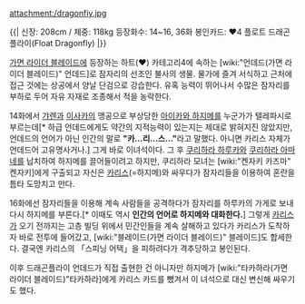 attachment:/dragonfiy.jpg

{{|
신장: 208cm / 체중: 118kg
등장화수: 14~16, 36화
봉인카드: ♥4 플로트 드래곤플라이(Float Dragonfly)
|}}

[[가면 라이더 블레이드]]에 등장하는 하트(♥) 카테고리4에 속하는 [wiki:"언데드(가면 라이더 블레이드)" 언데드]로 잠자리의 선조인 불사의 생물. 물가에 즐겨 서식하고 근처에 접근 것에는 상공에서 양날 단검으로 강습한다. 유혹 능력이 뛰어나서 수많은 잠자리를 부하로 두어 자유 자재로 조종해서 적을 농락한다.

14화에서 [[갸렌]]과 [[이사카]]의 맹공으로 부상당한 [[아이카와 하지메]]를 누군가가 텔레파시로 부르는데[* 하급 언데드에게도 약간의 지적능력이 있는지는 제대로 밝혀지진 않았지만, 언데드의 언어가 아닌 인간의 말로 '''"카...리...스..."'''라고 말했다. 아니면 카리스 자체가 언데드어 고유명사거나.] 그게 바로 이녀석이다. 그 후 [[쿠리하라 하루카]]와 [[쿠리하라 아마네]]를 납치하여 하지메를 끌어들이려고 하지만, 쿠리하라 모녀는 [wiki:"켄자키 카즈마" 켄자키]에게 구출되고 자신은 [[카리스]](=하지메)와 싸우다가 잠자리들을 이용하여 혼란을 틈타 도망치고 만다.

16화에선 잠자리들을 이용해 계속 사람들을 공격하다가 잠자리를 하루카의 가게로 보내 다시 하지메를 부른다.[* 이때도 역시 '''인간의 언어로 하지메와 대화한다.'''] 그렇게 [[카리스]]가 오기 전까지는 고층 빌딩 위에서 민간인들을 계속 살해하고 있다가 카리스가 도착하자 바로 전투에 들어갔고, [wiki:"블레이드(가면 라이더 블레이드)" 블레이드]도 합세한다. 결국엔 카리스의 「스피닝 어택」을 피하려다가 격추당하고 봉인된다.

이후 드래곤플라이 언데드가 직접 출현한 건 아니자만 하지메가 [wiki:"타카하라(가면 라이더 블레이드)"타카하라]에게 카리스 카드를 뺐겨서 이 녀석으로 대신 변신해 싸우기도 했다.
